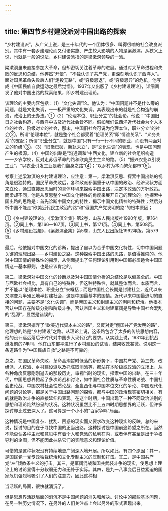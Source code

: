```yaml
---
---
---
```

title: 第四节乡村建设派对中国出路的探索
---



“乡村建设派”，从广义上说，是三十年代的一个团体很多、叫得很响的社会改良派别。其中有一套乡建理论而又付诸实施、产生较大影响的人物是梁漱溟。从狭义上说，也就是一般的说法，乡村建设派指的是梁漱溟领导的一派。

梁漱溟虽未直接参加大革命，但却密切关注着革命的进展。通过对大革命进程和失败的反思和总结，他猝然“开悟”，“不独认识了共产党，更深刻地认识了西洋人”。面对国民革命失败后人们“走投无路”，或“穷极思返”，或“穷极思异”的危机，他写成《中国民族自救运动之最后觉悟》，1937年又出版了《乡村建设理论》，详细阐发了他对中国出路的探索结果，即乡村建设理论。

该理论的主要内容包括：（1）“文化失调”论。他认为：“中国问题并不是什么旁的问题，就是文化失调，——极严重的文化失调。其表现出来的就是社会构造的崩溃，政治上的无办法。”①（2）“伦理本位、职业分立”的社会论。他说：“中国旧日之社会构造，与西洋中古及近代社会皆不同。假如我们说西洋近代社会为个人本位的社会、阶级对立的社会，那末，中国旧社会可说为伦理本位，职业分立”的社会②。所谓“伦理本位”，就是整个社会都受着“伦理关系”即“情谊关系”、“义务关系”的支配；所谓“职业分立”，就是中国“只有一行一行不同的职业，而没有两面对立的阶级”③。（3）“旧辙已破，新轨未立”，是“文化失调”的表现，也是中国问题产生的根源。（4）中国的出路是“沟通调和”中西文化，建立新的社会组织构造——乡农学校，反对走苏俄革命的路和欧美民主主义的路。（5）“振兴农业以引发工业”，“以农业引发工业是我们翻身之路”④；“以乡村为本而繁荣都市”⑤。

考察上述梁漱溟的乡村建设理论，应注意：第一，梁漱溟反思、探索中国出路的视角是很独特的。国民革命失败后，各种政派都偏重于从中国的政治、经济现状方面来立论，通过直接反思当时的具体环境来探索中国出路，决定本政派的方针政策。而梁却不同，他是从反思整个中国文化特性的角度来展开自己的理论的。他探索中国出路的思路是：首先诊断中国文化的特性，揭示中国文化精神的特殊性；然后分析中国不能走“欧美近代民主政治的路”和“俄国共产党发明的路”的根本原因；

①《乡村建设理论》，《梁漱溟全集》第2卷，山东人民出版社1990年版，第164页。②同上书，第166—167页。③同上书，第171页。④同上书，第508页。⑤《乡村建设旨趣》，《梁漱溟全集》第5卷，山东人民出版社1992年版，第579页。

最后，他依据对中国文化的诊断，提出了自以为合乎中国文化特性，切中中国问题关键的理想出路——乡村建设之路。这种探索中国出路的思路，是值得推崇的。他对中国国情的特殊性的揭示，从侧面提出了任何理论引用到中国都必须适合中国国情这一基本原则，也是应该肯定的。

第二，梁漱溟对中国文化的诊断以及对中国国情分析的总结论是以偏盖全的。中国与西欧社会相比，具有自己的特殊性，但这种特殊性，就其整体而言、本质而言，并不能以“伦理本位、职业分立”来概括；而是中国社会长期是封建社会，近代以来又演变为半殖民地半封建社会，这是中国最基本的国情。近代以来中国最迫切的直接的问题，主要不是“文化失调”，而是帝国主义和封建主义的剥削和统治。他根本否认中国存在阶级分别和阶级斗争，否认帝国主义和封建军阀是导致中国社会混乱的“乱源”，显然是错误的。

第三，梁漱溟摒弃了“欧美近代资本主义的路”，又反对走“俄国共产党发明的路”，他理想的路是“乡村建设”之路。从理论上说，这条路包含了太多的传统思想内容，他的设计远远落后于时代对中国步入现代化的要求。从实践上说，1931年到抗战爆发前的7年间，他在山东邹平进行了乡村建设的试验，结果收效甚微。说明这一条道路作为“中国民族自救”之路是不可靠的。

总之，在国民革命失败、革命高潮暂时低落的新形势下，中国共产党、第三党、改组派、人权派、乡村建设派以及托陈取消派等，都站在本阶级或政派的立场上，从各种角度反思刚刚逝去的那段历史，审视当时的现实，探索中国的出路。在三十年代，中国思想界掀起了多次论战和讨论，如中国社会性质与革命性质论战、中国社会史论战、中国农村社会性质论战、全盘西化与中国本位文化的争论、中国现代化问题的讨论等，都是关于中国出路问题的探索，都与中国的政治现实密切相关，有的就是政治斗争的直接延伸和表现。在这个时期，中国出现了一种不同政治派别的思想和理论灿然纷呈的状况。这种状况虽然比不上五四时期思想界的活跃，但许多探讨却比过去深入了。这可算是一个小小的“百家争鸣”局面。

这种情况是中国复杂、扰乱、困惑的现实而又要求改变这种现实的反映。总的来说，探讨的目的在于寻找中国的正当出路。这种探讨是中国前途希望之所在。当然不能否认各种主张和意见中有着个人和党派的私利在内，或者伴有甚至是出于争权夺利的企图，但不能因此抹杀它们的实际意义和理论价值。

可惜的是这种状况没有持续地更广阔深入地开展。所以如此，有四个原因：其一，是国民党一党专政独裁统治和文化专制主义的压制和打击。其二，是中国共产党“左”倾教条主义的打击。其三，是军阀混战和国共武装斗争的现实，使思想上理论上的讨论显得十分软弱无力和无补于实际。其四，是九一八事变后日益紧迫的国家危机强烈地吸引了人们的注意力。因此这种相

当活跃的局面，很快就消沉了。

但是思想界活跃局面的消沉不是中国问题的消失和解决。讨论中的那些基本问题，在另一种历史情况下，在另外的人们关注点上会以另外的形式表现出来。